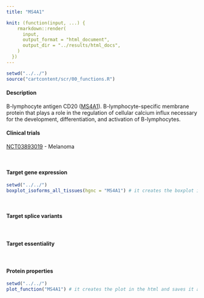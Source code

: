 ```yaml
---
title: "MS4A1"

knit: (function(input, ...) {
    rmarkdown::render(
      input,
      output_format = "html_document",
      output_dir = "../results/html_docs",
    )
  })
---
```


```r
setwd("../../")
source("cartcontent/scr/00_functions.R")
```


<h4>Description</h4>
B-lymphocyte antigen CD20 ([MS4A1](https://www.uniprot.org/uniprot/P11836)). B-lymphocyte-specific membrane protein that plays a role in the regulation of cellular calcium influx necessary for the development, differentiation, and activation of B-lymphocytes.
<br> 

<h4>Clinical trials</h4>
[NCT03893019](https://clinicaltrials.gov/ct2/show/NCT03893019) - Melanoma

<br>

<h4>Target gene expression</h4>
```r
setwd("../../")
boxplot_isoforms_all_tissues(hgnc = "MS4A1") # it creates the boxplot in the html and saves it as .pdf in the plot/isoform_expression folder
```
<br>

<h4>Target splice variants</h4>

<br>

<h4>Target essentiality</h4>

<br>

<h4>Protein properties</h4>
```r
setwd("../../")
plot_function("MS4A1") # it creates the plot in the html and saves it as .pdf in the plot/protein_properties folder
```